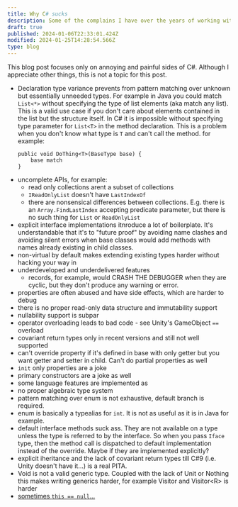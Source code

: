 ```yaml
---
title: Why C# sucks
description: Some of the complains I have over the years of working with C#. It gets a bit personal.
draft: true
published: 2024-01-06T22:33:01.424Z
modified: 2024-01-25T14:28:54.566Z
type: blog
---
```


This blog post focuses only on annoying and painful sides of C#. Although I appreciate other things, this is not a topic for this post. 

- Declaration type variance prevents from pattern matching over unknown but essentially unneeded types. For example in Java you could match `List<*>` without specifying the type of list elements (aka match any list). This is a valid use case if you don't care about elements contained in the list but the structure itself. In C# it is impossible without specifying type parameter for `List<T>` in the method declaration. This is a problem when you don't know what type is `T` and can't call the method. for example:
    ```ca
    public void DoThing<T>(BaseType base) {
        base match 
    }
    ```
- uncomplete APIs, for example:
    - read only collections arent a subset of collections
    - `IReadOnlyList` doesn't have `LastIndexOf`
    - there are nonsensical differences between collections. E.g. there is an `Array.FindLastIndex` accepting predicate parameter, but there is no such thing for `List` or `ReadOnlyList`
- explicit interface implementations itnroduce a lot of boilerplate. It's understandable that it's to "future proof" by avoiding name clashes and avoiding silent errors when base classes would add methods with names already existing in child classes.
- non-virtual by default makes extending existing types harder without hacking your way in
- underdeveloped and underdelivered features
    - records, for example, would CRASH THE DEBUGGER when they are cyclic, but they don't produce any warning or error.
- properties are often abused and have side effects, which are harder to debug
- there is no proper read-only data structure and immutability support
- nullability support is subpar
- operator overloading leads to bad code - see Unity's GameObject `==` overload
- covariant return types only in recent versions and still not well supported
- can't override property if it's defined in base with only getter but you want getter and setter in child. Can't do partial properties as well
- `init` only properties are a joke
- primary constructors are a joke as well
- some language features are implemented as 
- no proper algebraic type system
- pattern matching over enum is not exhaustive, default branch is required.
- enum is basically a typealias for `int`. It is not as useful as it is in Java for example.
- default interface methods suck ass. They are not available on a type unless the type is referred to by the interface. So when you pass `Iface` type, then the method call is dispatched to default implementation instead of the override. Maybe if they are implemented explicitly?
- explicit iheritance and the lack of covariant return types till C#9 (i.e. Unity doesn't have it...) is a real PITA.
- Void is not a valid generic type. Coupled with the lack of Unit or Nothing this makes writing generics harder, for example Visitor and Visitor\<R\> is harder
- [sometimes `this == null`...](https://stackoverflow.com/questions/10625326/this-null-inside-net-instance-method-why-is-that-possible)